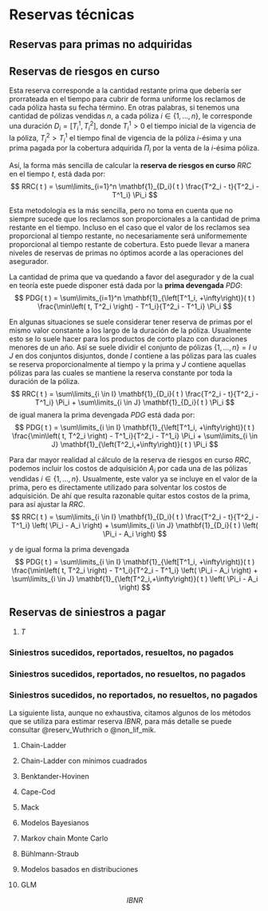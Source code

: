 <!------------------------------------------------------------------------------------------------->
# Reservas técnicas {#reserva_tecnicas}

<!------------------------------------------------------------------------------------------------->
## Reservas para primas no adquiridas

<!------------------------------------------------------------------------------------------------->
## Reservas de riesgos en curso

Esta reserva corresponde a la cantidad restante prima que debería ser prorrateada en el tiempo para 
cubrir de forma uniforme los reclamos de cada póliza hasta su fecha término. En otras palabras, si 
tenemos una cantidad de pólizas vendidas $n$, a cada póliza $i \in \{1, \ldots, n \}$, le corresponde 
una duración $D_i = \left[ T^1_i,  T^2_i \right]$, donde $T^1_i > 0$ el tiempo inicial de la vigencia 
de la póliza, $T^2_i > T^1_i$ el tiempo final de vigencia de la póliza $i$-ésima y una prima pagada 
por la cobertura adquirida $\Pi_i$ por la venta de la $i$-ésima póliza. 

Así, la forma más sencilla de calcular la **reserva de riesgos en curso** $RRC$ en el tiempo $t$, 
está dada por:
$$
RRC( t ) = \sum\limits_{i=1}^n \mathbf{1}_{D_i}( t ) \frac{T^2_i - t}{T^2_i - T^1_i} \Pi_i 
$$

Esta metodología es la más sencilla, pero no toma en cuenta que no siempre sucede que los reclamos 
son proporcionales a la cantidad de prima restante en el tiempo. Incluso en el caso que el valor
de los reclamos sea proporcional al tiempo restante, no necesariamente será uniformemente 
proporcional al tiempo restante de cobertura. Esto puede llevar a manera niveles de reservas de 
primas no óptimos acorde a las operaciones del asegurador.

La cantidad de prima que va quedando a favor del asegurador y de la cual en teoría este puede 
disponer está dada por la **prima devengada** $PDG$:
$$
PDG( t ) = \sum\limits_{i=1}^n \mathbf{1}_{\left[T^1_i, +\infty\right)}( t ) 
\frac{\min\left( t, T^2_i \right) - T^1_i}{T^2_i - T^1_i} \Pi_i 
$$

En algunas situaciones se suele considerar tener reserva de primas por el mismo valor constante 
a los largo de la duración de la póliza. Usualmente esto se lo suele hacer para los productos de 
corto plazo con duraciones menores de un año. Así se suele dividir el conjunto de pólizas 
$\{1,\ldots,n\} = I \cup J$ en dos conjuntos disjuntos, donde $I$ contiene a las pólizas para las 
cuales se reserva proporcionalmente al tiempo y la prima y $J$ contiene aquellas pólizas para las 
cuales se mantiene la reserva constante por toda la duración de la póliza.
$$
RRC( t ) = \sum\limits_{i \in I} \mathbf{1}_{D_i}( t ) \frac{T^2_i - t}{T^2_i - T^1_i} \Pi_i 
+ \sum\limits_{i \in J} \mathbf{1}_{D_i}( t ) \Pi_i 
$$
de igual manera la prima devengada $PDG$ está dada por:
$$
PDG( t ) = \sum\limits_{i \in I} \mathbf{1}_{\left[T^1_i, +\infty\right)}( t ) 
\frac{\min\left( t, T^2_i \right) - T^1_i}{T^2_i - T^1_i} \Pi_i 
+ \sum\limits_{i \in J} \mathbf{1}_{\left(T^2_i,+\infty\right)}( t ) \Pi_i 
$$

Para dar mayor realidad al cálculo de la reserva de riesgos en curso $RRC$, podemos incluir los
costos de adquisición $A_i$ por cada una de las pólizas vendidas $i \in \{1, \ldots, n \}$. 
Usualmente, este valor ya se incluye en el valor de la prima, pero es directamente utilizado para 
solventar los costos de adquisición. De ahí que resulta razonable quitar estos costos de la prima, 
para así ajustar la $RRC$.
$$
RRC( t ) = \sum\limits_{i \in I} \mathbf{1}_{D_i}( t ) \frac{T^2_i - t}{T^2_i - T^1_i} \left( \Pi_i - A_i \right)
+ \sum\limits_{i \in J} \mathbf{1}_{D_i}( t ) \left( \Pi_i - A_i \right)
$$

y de igual forma la prima devengada
$$
PDG( t ) = \sum\limits_{i \in I} \mathbf{1}_{\left[T^1_i, +\infty\right)}( t ) 
\frac{\min\left( t, T^2_i \right) - T^1_i}{T^2_i - T^1_i} \left( \Pi_i - A_i \right)
+ \sum\limits_{i \in J} \mathbf{1}_{\left(T^2_i,+\infty\right)}( t ) \left( \Pi_i - A_i \right)
$$

<!------------------------------------------------------------------------------------------------->
## Reservas de siniestros a pagar

1. $T$

<!------------------------------------------------------------------------------------------------->
### Siniestros sucedidos, reportados, resueltos, no pagados
  
<!------------------------------------------------------------------------------------------------->
### Siniestros sucedidos, reportados, no resueltos, no pagados

<!------------------------------------------------------------------------------------------------->
### Siniestros sucedidos, no reportados, no resueltos, no pagados

La siguiente lista, aunque no exhaustiva, citamos algunos de los métodos que se utiliza para estimar
reserva $IBNR$, para más detalle se puede consultar @reserv_Wuthrich o @non_lif_mik.

1. Chain-Ladder

2. Chain-Ladder con mínimos cuadrados

3. Benktander-Hovinen

4. Cape-Cod

5. Mack

6. Modelos Bayesianos

7. Markov chain Monte Carlo

8. Bühlmann-Straub

9. Modelos basados en distribuciones

10. GLM

$$
IBNR
$$
